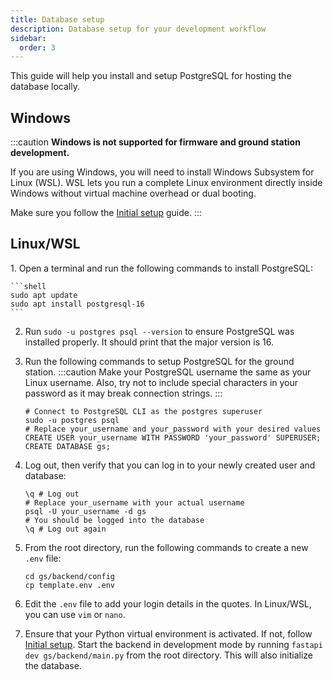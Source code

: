 ```yaml
---
title: Database setup
description: Database setup for your development workflow
sidebar:
  order: 3
---
```


This guide will help you install and setup PostgreSQL for hosting the database locally.

## Windows
:::caution
**Windows is not supported for firmware and ground station development.**

If you are using Windows, you will need to install Windows Subsystem for Linux (WSL). WSL lets you run a complete Linux environment directly inside Windows without virtual machine overhead or dual booting.

Make sure you follow the [Initial setup](/OBC-firmware/start-here/initial-setup) guide.
:::

## Linux/WSL

<Steps>
1. Open a terminal and run the following commands to install PostgreSQL:

    ```shell
    sudo apt update
    sudo apt install postgresql-16
    ```

2. Run `sudo -u postgres psql --version` to ensure PostgreSQL was installed properly. It should print that the major version is 16.

3. Run the following commands to setup PostgreSQL for the ground station.
    :::caution
    Make your PostgreSQL username the same as your Linux username.
    Also, try not to include special characters in your password as it may break connection strings.
    :::

    ```shell
    # Connect to PostgreSQL CLI as the postgres superuser
    sudo -u postgres psql
    # Replace your_username and your_password with your desired values
    CREATE USER your_username WITH PASSWORD 'your_password' SUPERUSER;
    CREATE DATABASE gs;
    ```

4. Log out, then verify that you can log in to your newly created user and database:

    ```shell
    \q # Log out
    # Replace your_username with your actual username
    psql -U your_username -d gs
    # You should be logged into the database
    \q # Log out again

5. From the root directory, run the following commands to create a new `.env` file:

    ```shell
    cd gs/backend/config
    cp template.env .env
    ```

6. Edit the `.env` file to add your login details in the quotes. In Linux/WSL, you can use `vim` or `nano`.

7. Ensure that your Python virtual environment is activated. If not, follow [Initial setup](/OBC-firmware/start-here/initial-setup). Start the backend in development mode by running `fastapi dev gs/backend/main.py` from the root directory. This will also initialize the database.
</Steps>
